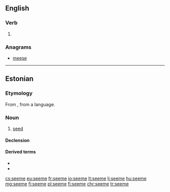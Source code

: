 ==English==

===Verb===
{{head|en|verb}}

# {{obsolete spelling of|seem|lang=en}}

===Anagrams===
* [[meese#English|meese]]

----

==Estonian==

===Etymology===
From {{inh|et|fiu-fin-pro|*seemen}}, from a {{etyl|bat|et}} language.

===Noun===
{{et-noun|seemne|seemet}}

# [[seed]]

====Declension====
{{et-basic-decl|seemne|seemet|seemnete|seemneid|seemnei}}
{{rfinfl|et|noun}}

====Derived terms====
* {{l|et|seemnepurse}}
* {{l|et|seemnevedelik}}

[[cs:seeme]]
[[eu:seeme]]
[[fr:seeme]]
[[io:seeme]]
[[lt:seeme]]
[[li:seeme]]
[[hu:seeme]]
[[mg:seeme]]
[[fj:seeme]]
[[pl:seeme]]
[[fi:seeme]]
[[chr:seeme]]
[[tr:seeme]]